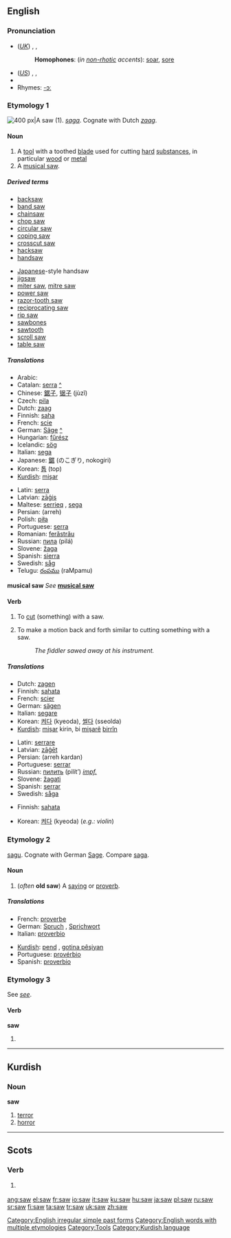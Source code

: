 {{see|SAW}}
{{wikipedia|SAW}}
==English==

{{rank|place|give|ever|156|saw|things|left|part}}

===Pronunciation===
*(''[[Received Pronunciation|UK]]'') {{AHD|sô}}, {{IPA|/sɔː/}}, {{SAMPA|/sO:/}}
*:'''Homophones''': (''in [[non-rhotic]] accents''): [[soar]], [[sore]]
*(''[[General American|US]]'') {{AHD|sô}}, {{IPA|/sɔː/}}, {{SAMPA|/sO:/}}
*{{audio|en-us-saw.ogg|Audio (US)}}
*Rhymes: [[Rhymes:English:-ɔː|-ɔː]]

===Etymology 1===
[[Image:Crosscut saw.JPG|thumb|right|400 px|A saw (1).]]
{{OE.}} ''[[saga#Old English|saga]]''. Cognate with Dutch ''[[zaag]]''.

====Noun====
{{wikipedia}}
{{en-noun}}

# A [[tool]] with a toothed [[blade]] used for cutting [[hard]] [[substance]]s, in particular [[wood]] or [[metal]]
# A [[musical saw]].

=====Derived terms=====
{{top2}}
*[[backsaw]]
*[[band saw]]
*[[chainsaw]]
*[[chop saw]]
*[[circular saw]]
*[[coping saw]]
*[[crosscut saw]]
*[[hacksaw]]
*[[handsaw]]
{{mid2}}
*[[Japanese]]-style handsaw
*[[jigsaw]]
*[[miter saw]], [[mitre saw]]
*[[power saw]]
*[[razor-tooth saw]]
*[[reciprocating saw]]
*[[rip saw]]
*[[sawbones]]
*[[sawtooth]]
*[[scroll saw]]
*[[table saw]]
{{bottom}}

=====Translations=====
{{trans-top|tool}}
*Arabic: {{ARchar|[[منشار]]}} {{IPAchar|(minšár)}} {{m}}
*Catalan: [[serra]] {{f}} [[:ca:serra|^]]
*Chinese: [[鋸子]], [[锯子]] (jùzǐ)
*Czech: [[pila]] {{f}}
*Dutch: [[zaag]] {{f}}
*Finnish: [[saha]]
*French: [[scie]] {{f}}
*German: [[Säge]] {{f}} [[:de:Säge|^]]
*Hungarian: [[fűrész]]
*Icelandic: [[sög]] {{f}}
*Italian: [[sega]] {{f}}
*Japanese: [[鋸]] (のこぎり, nokogiri)
*Korean: [[톱]] (top)
*[[Kurdish]]: [[mişar]] {{f}}
{{trans-mid}}
*Latin: [[serra]]
*Latvian: [[zāģis]] {{m}}
*Maltese: [[serrieq]] {{m}}, [[sega]] {{f}}
*Persian: {{FAchar|[[اره]]}} (arreh)
*Polish: [[piła]] {{f}}
*Portuguese: [[serra]] {{f}}
*Romanian: [[ferăstrău]] {{n}}
*Russian: [[пила]] (pilá) {{f}}
*Slovene: [[žaga]] {{f}}
*Spanish: [[sierra]] {{f}}
*Swedish: [[såg]] {{c}}
*Telugu: [[రంపము]] (raMpamu)
{{trans-bottom}}

'''musical saw'''
''See'' '''[[musical saw]]'''

====Verb====
{{en-verb|saws|sawing|sawed|'''[[sawed]] '''or''' [[sawn]]'''}}

# {{transitive}} To [[cut]] (something) with a saw.
# {{intransitive}} To make a motion back and forth similar to cutting something with a saw.
#:''The fiddler sawed away at his instrument.''

=====Translations=====
{{trans-top|cut with a saw}}
*Dutch: [[zagen]]
*Finnish: [[sahata]]
*French: [[scier]]
*German: [[sägen]]
*Italian: [[segare]]
*Korean: [[켜다]] (kyeoda), [[썰다]] (sseolda)
*[[Kurdish]]: [[mişar]] kirin, bi [[mişar]]ê [[birrîn]]
{{trans-mid}}
*Latin: [[serrare]]
*Latvian: [[zāģēt]]
*Persian: {{FAchar|[[اره كردن]]}} (arreh kardan)
*Portuguese: [[serrar]]
*Russian: [[пилить]] (pilít’) ''[[impf.]]''
*Slovene: [[žagati]]
*Spanish: [[serrar]]
*Swedish: [[såga]]
{{trans-bottom}}

{{trans-top|make a motion back and forth as with a saw}}
*Finnish: [[sahata]]
{{trans-mid}}
*Korean: [[켜다]] (kyeoda) (''e.g.: violin'')
{{trans-bottom}}

===Etymology 2===
{{OE.}} [[sagu]]. Cognate with German [[Sage]]. Compare [[saga]].

====Noun====
{{en-noun}}

# (''often'' '''old saw''') A [[saying]] or [[proverb]].

=====Translations=====
{{trans-top|saying or proverb}}
*French: [[proverbe]] {{m}}
*German: [[Spruch]] {{m}}, [[Sprichwort]] {{n}}
*Italian: [[proverbio#Italian|proverbio]] {{m}}
{{trans-mid}}
*[[Kurdish]]: [[pend]] {{f}}, [[gotinên pêşiyan|gotina pêşiyan]] {{f}}
*Portuguese: [[provérbio]] {{m}}
*Spanish: [[proverbio]] {{m}}
{{trans-bottom}}

===Etymology 3===
See ''[[see]]''.

====Verb====
'''saw'''

# {{simple past of|see}}

[[Category:English irregular simple past forms]]
[[Category:English words with multiple etymologies]]
[[Category:Tools]]

----

==Kurdish==

===Noun===
'''saw'''

# [[terror]]
# [[horror]]

[[Category:Kurdish language]]

----
==Scots==
===Verb===

# {{South Scots}} {{simple past of|[[sei]]|lang=Socts}}


[[ang:saw]]
[[el:saw]]
[[fr:saw]]
[[io:saw]]
[[it:saw]]
[[ku:saw]]
[[hu:saw]]
[[ja:saw]]
[[pl:saw]]
[[ru:saw]]
[[sr:saw]]
[[fi:saw]]
[[ta:saw]]
[[tr:saw]]
[[uk:saw]]
[[zh:saw]]